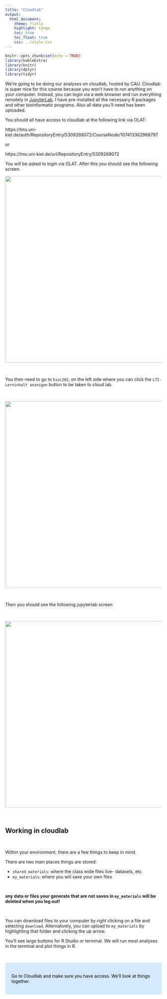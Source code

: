 ```yaml
---
title: "Cloudlab"
output:
  html_document:
    theme: flatly
    highlight: tango
    toc: true
    toc_float: true
    css: ../style.css
---
```


```r
knitr::opts_chunk$set(echo = TRUE)
library(kableExtra)
library(knitr)
library(dplyr)
library(tidyr)  
```

<style>
.text-box {
  background-color: #d4e9fc;
  color: black;
  font-size: 14px;
  border-radius: 5px; 
  padding: 20px
}
</style>

We're going to be doing our analyses on cloudlab, hosted by CAU. Cloudlab is super nice for this course because you won't have to run anything on your computer. Instead, you can login via a web browser and run everything remotely in [JupyterLab](https://jupyter.org/). I have pre-installed all the necessary R packages and other bioinformatic programs. Also all data you'll need has been uploaded. 

You should all have access to cloudlab at the following link via OLAT:

https://lms.uni-kiel.de/auth/RepositoryEntry/5309268072/CourseNode/107413362968797

or

https://lms.uni-kiel.de/url/RepositoryEntry/5309268072

You will be asked to login via OLAT. After this you should see the following screen.


<center>
![](images/cloudlab_1.png){width=600px}
</center>

<br>

You then need to go to `bioc202`, on the left side where you can click the `LTI-Lerninhalt anzeigen` button to be taken to cloud lab.

<br>

<center>
![](images/cloudlab_2.png){width=600px}
</center>

<br>

Then you should see the following jupyterlab screen

<br>

<center>
![](images/cloudlab_3.png){width=600px}
</center>

<br>

## Working in cloudlab

<br>

Within your environment, there are a few things to keep in mind. 

There are two main places things are stored:

- `shared_materials`: where the class wide files live- datasets, etc.
- `my_materials`: where you will save your own files

<br>

**any data or files your generate that are not saves in `my_materials` will be deleted when you log out!** 

<br>

You can download files to your computer by right clicking on a file and selecting `download`. Alternatively, you can upload to `my_materials` by highlighting that folder and clicking the up arrow. 

You'll see large buttons for R Studio or terminal. We will run most analyses in the terminal and plot things in R. 

<br>

<div class="text-box">

Go to Cloudlab and make sure you have access. We'll look at things together. 

</div>

